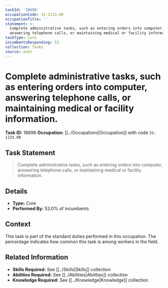 ```yaml
---
taskId: '18698'
occupationCode: 31-1133.00
occupationTitle: ''
statement: >-
  Complete administrative tasks, such as entering orders into computer,
  answering telephone calls, or maintaining medical or facility information.
taskType: Core
incumbentsResponding: 53
collection: Tasks
source: onet
---
```

# Complete administrative tasks, such as entering orders into computer, answering telephone calls, or maintaining medical or facility information.

**Task ID:** 18698
**Occupation:** [[../Occupations|Occupation]] with code `31-1133.00`

## Task Statement

> Complete administrative tasks, such as entering orders into computer, answering telephone calls, or maintaining medical or facility information.

## Details

- **Type:** Core
- **Performed By:** 53.0% of incumbents

## Context

This task is part of the standard duties performed in this occupation. The percentage indicates how common this task is among workers in the field.

## Related Information

- **Skills Required:** See [[../Skills|Skills]] collection
- **Abilities Required:** See [[../Abilities|Abilities]] collection
- **Knowledge Required:** See [[../Knowledge|Knowledge]] collection
